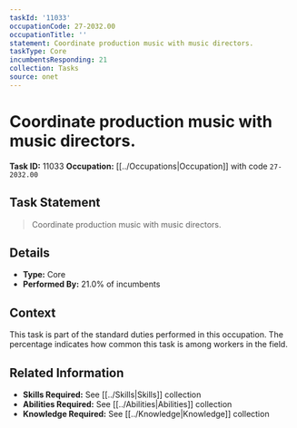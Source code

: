 ```yaml
---
taskId: '11033'
occupationCode: 27-2032.00
occupationTitle: ''
statement: Coordinate production music with music directors.
taskType: Core
incumbentsResponding: 21
collection: Tasks
source: onet
---
```

# Coordinate production music with music directors.

**Task ID:** 11033
**Occupation:** [[../Occupations|Occupation]] with code `27-2032.00`

## Task Statement

> Coordinate production music with music directors.

## Details

- **Type:** Core
- **Performed By:** 21.0% of incumbents

## Context

This task is part of the standard duties performed in this occupation. The percentage indicates how common this task is among workers in the field.

## Related Information

- **Skills Required:** See [[../Skills|Skills]] collection
- **Abilities Required:** See [[../Abilities|Abilities]] collection
- **Knowledge Required:** See [[../Knowledge|Knowledge]] collection
